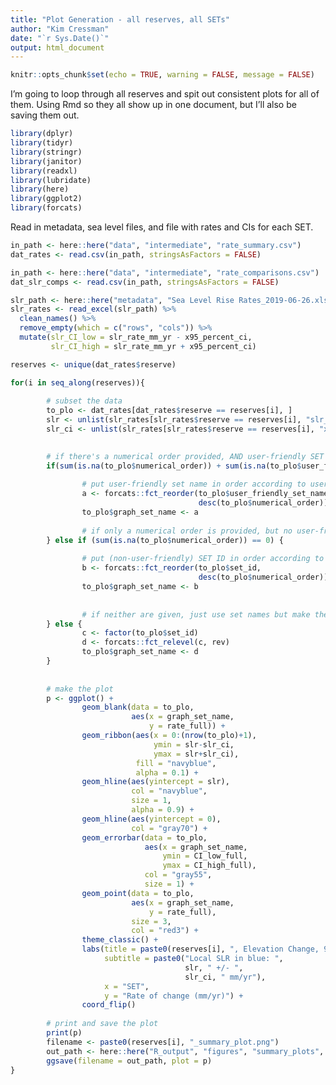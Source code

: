 ```yaml
---
title: "Plot Generation - all reserves, all SETs"
author: "Kim Cressman"
date: "`r Sys.Date()`"
output: html_document
---
```


```r
knitr::opts_chunk$set(echo = TRUE, warning = FALSE, message = FALSE)
```

I'm going to loop through all reserves and spit out consistent plots for all of them. Using Rmd so they all show up in one document, but I'll also be saving them out.  

```r
library(dplyr)
library(tidyr)
library(stringr)
library(janitor)
library(readxl)
library(lubridate)
library(here)
library(ggplot2)
library(forcats)
```


Read in metadata, sea level files, and file with rates and CIs for each SET.  

```r
in_path <- here::here("data", "intermediate", "rate_summary.csv")
dat_rates <- read.csv(in_path, stringsAsFactors = FALSE)

in_path <- here::here("data", "intermediate", "rate_comparisons.csv")
dat_slr_comps <- read.csv(in_path, stringsAsFactors = FALSE)

slr_path <- here::here("metadata", "Sea Level Rise Rates_2019-06-26.xlsx")
slr_rates <- read_excel(slr_path) %>% 
  clean_names() %>% 
  remove_empty(which = c("rows", "cols")) %>% 
  mutate(slr_CI_low = slr_rate_mm_yr - x95_percent_ci,
         slr_CI_high = slr_rate_mm_yr + x95_percent_ci)
```



```r
reserves <- unique(dat_rates$reserve)
```

```r
for(i in seq_along(reserves)){
        
        # subset the data
        to_plo <- dat_rates[dat_rates$reserve == reserves[i], ]
        slr <- unlist(slr_rates[slr_rates$reserve == reserves[i], "slr_rate_mm_yr"])
        slr_ci <- unlist(slr_rates[slr_rates$reserve == reserves[i], "x95_percent_ci"])

        
        # if there's a numerical order provided, AND user-friendly SET names, use both
        if(sum(is.na(to_plo$numerical_order)) + sum(is.na(to_plo$user_friendly_set_name)) == 0){
                
                # put user-friendly set name in order according to user-provided numerical order
                a <- forcats::fct_reorder(to_plo$user_friendly_set_name,
                                          desc(to_plo$numerical_order))
                to_plo$graph_set_name <- a
                
                # if only a numerical order is provided, but no user-friendly set names:
        } else if (sum(is.na(to_plo$numerical_order)) == 0) {
                
                # put (non-user-friendly) SET ID in order according to user-provided numerical order
                b <- forcats::fct_reorder(to_plo$set_id,
                                          desc(to_plo$numerical_order))
                to_plo$graph_set_name <- b
                
                
                # if neither are given, just use set names but make them factors and reverse them so the first in the alphabet will be at the top
        } else {
                c <- factor(to_plo$set_id)
                d <- forcats::fct_relevel(c, rev)
                to_plo$graph_set_name <- d
        }
        
        
        # make the plot
        p <- ggplot() +
                geom_blank(data = to_plo, 
                           aes(x = graph_set_name, 
                               y = rate_full)) +
                geom_ribbon(aes(x = 0:(nrow(to_plo)+1), 
                                ymin = slr-slr_ci, 
                                ymax = slr+slr_ci), 
                            fill = "navyblue", 
                            alpha = 0.1) +
                geom_hline(aes(yintercept = slr), 
                           col = "navyblue", 
                           size = 1, 
                           alpha = 0.9) +
                geom_hline(aes(yintercept = 0), 
                           col = "gray70") +
                geom_errorbar(data = to_plo, 
                              aes(x = graph_set_name, 
                                  ymin = CI_low_full, 
                                  ymax = CI_high_full), 
                              col = "gray55", 
                              size = 1) +
                geom_point(data = to_plo, 
                           aes(x = graph_set_name, 
                               y = rate_full), 
                           size = 3, 
                           col = "red3") +
                theme_classic() + 
                labs(title = paste0(reserves[i], ", Elevation Change, 95% Confidence Intervals (LMM)"), 
                     subtitle = paste0("Local SLR in blue: ", 
                                       slr, " +/- ", 
                                       slr_ci, " mm/yr"), 
                     x = "SET", 
                     y = "Rate of change (mm/yr)") +
                coord_flip()
       
        # print and save the plot 
        print(p)
        filename <- paste0(reserves[i], "_summary_plot.png")
        out_path <- here::here("R_output", "figures", "summary_plots", filename)
        ggsave(filename = out_path, plot = p)
}

```

